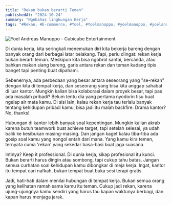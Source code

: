 ```yaml
---
title: "Rekan bukan berarti Teman"
publishedAt: "2024-10-24"
summary: "Ngebahas lingkungan Kerja"
tags: "#Rekan, #E-commerce, #Yoel, #Yoelmanoppo, #yoelmanoppo, #yoelandreasmanoppo, #rekan_kerja, #pekerjaan"
---
```


<Image
  src="https://dl.dropboxusercontent.com/scl/fi/y4wg2gdbf238ixs8a8k57/2a913cb7-203a-48ab-8745-7514da65d6d2.jpg?rlkey=xkp4ua4tyfrw50xfqh5n1eszu&st=qkv4db8h&dl=0"
  alt="Yoel Andreas Manoppo - Cubicube Entertainment"
  width={640}
  height={500}
/>

Di dunia kerja, kita seringkali menemukan diri kita bekerja bareng dengan banyak orang dari berbagai latar belakang. Tapi, perlu diingat: rekan kerja bukan berarti teman. Meskipun kita bisa ngobrol santai, bercanda, atau bahkan makan siang bareng, garis antara rekan dan teman kadang tipis banget tapi penting buat dipahami.

Sebenernya, ada perbedaan yang besar antara seseorang yang "se-rekan" dengan kita di tempat kerja, dan seseorang yang bisa kita anggap sahabat di luar kantor. Mungkin kalian bisa kolaborasi dalam proyek besar, tapi pas ada masalah pribadi? Belum tentu dia yang pertama nyodorin tisu buat ngelap air mata kamu. Di sisi lain, kalau rekan kerja tau terlalu banyak tentang kehidupan pribadi kamu, bisa jadi itu malah backfire. Drama kantor? No, thanks!

Hubungan di kantor lebih banyak soal kepentingan. Mungkin kalian akrab karena butuh teamwork buat achieve target, tapi setelah selesai, ya udah balik ke kesibukan masing-masing. Dan jangan kaget kalau tiba-tiba ada gosip soal kamu yang nongol entah dari mana. Yang kamu kira temen, ternyata cuma 'rekan' yang sekedar basa-basi buat jaga suasana.

Intinya? Keep it professional. Di dunia kerja, sikap profesional itu kunci. Bukan berarti harus dingin atau sombong, tapi cukup tahu batas. Jangan semua curhatan soal kehidupan kamu dibongkar di meja kerja. Ingat, kantor itu tempat cari nafkah, bukan tempat buat buka sesi terapi gratis.

Jadi, hati-hati dalam menilai hubungan di tempat kerja. Bukan semua orang yang kelihatan ramah sama kamu itu teman. Cukup jadi rekan, karena ujung-ujungnya kamu sendiri yang harus tau kapan waktunya berbagi, dan kapan harus menjaga jarak.